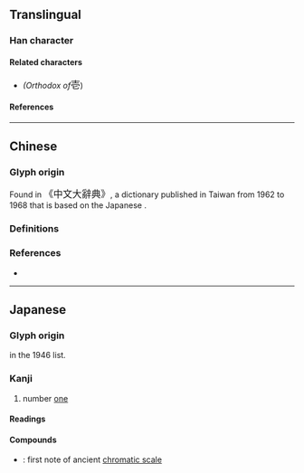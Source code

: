 {{also|壹|弌}}
{{character info/new}}
==Translingual==
{{ja-forms|壱|[[壹]]|[[壹]]}}
{{commonscat}}

===Han character===
{{Han char|rn=33|rad=士|as=04|sn=7|four=40712|canj=GBP|ids=⿳士冖匕}}

====Related characters====
* {{l|mul|[[壹]]}} ''(Orthodox {{w|Traditional Chinese|traditional form}} of ''<big>壱</big>)

====References====
{{Han ref|kx=0243.041|dkj=05647|dj=0483.080|hdz=10428.021|uh=58F1}}

----

==Chinese==

===Glyph origin===
Found in {{w|Zhongwen Da Cidian}} <big>《中文大辭典》</big>, a dictionary published in Taiwan from 1962 to 1968 that is based on the Japanese {{w|Dai Kan-Wa Jiten}}.

===Definitions===
{{zh-see|壹|v}}

===References===
* {{R:twedu|A00834-007}}

----

==Japanese==
{{ja-kanji forms|壱|壹}}

===Glyph origin===
{{Han simp|壹|f=豆|t=匕}} in the 1946 {{w|Tōyō kanji}} list.

===Kanji===
{{ja-kanji|grade=c|rs=士04|kyu=壹}}

# number [[one]] {{qualifier|used in legal documents}}

====Readings====
{{ja-readings
|goon=いち
|kanon=いつ
|kun=ひと-つ
}}

====Compounds====
* {{ja-r|壱越|いちこつ}}: first note of ancient [[chromatic scale]]